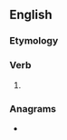 ==English==

===Etymology===
{{suffix|attain|eth|lang=en}}

===Verb===
{{head|en|verb form}}

# {{en-archaic third-person singular of|attain}}

===Anagrams===
* {{anagrams|en|antitheta}}
